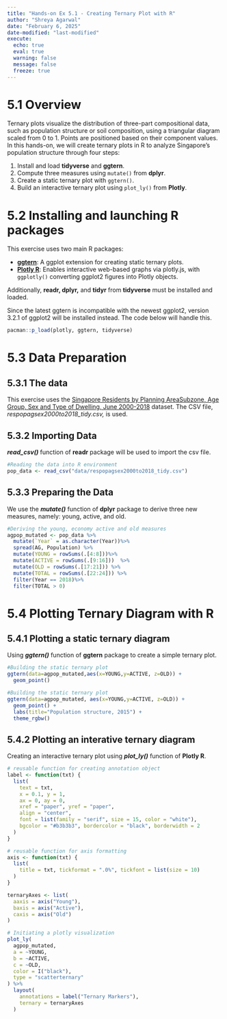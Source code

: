 ```yaml
---
title: "Hands-on Ex 5.1 - Creating Ternary Plot with R"
author: "Shreya Agarwal"
date: "February 6, 2025"
date-modified: "last-modified"
execute: 
  echo: true
  eval: true
  warning: false
  message: false
  freeze: true
---
```


# **5.1 Overview**

Ternary plots visualize the distribution of three-part compositional data, such as population structure or soil composition, using a triangular diagram scaled from 0 to 1. Points are positioned based on their component values. In this hands-on, we will create ternary plots in R to analyze Singapore’s population structure through four steps:

1.  Install and load **tidyverse** and **ggtern**.
2.  Compute three measures using `mutate()` from **dplyr**.
3.  Create a static ternary plot with `ggtern()`.
4.  Build an interactive ternary plot using `plot_ly()` from **Plotly**.

# **5.2 Installing and launching R packages**

This exercise uses two main R packages:

-   [**ggtern**](http://www.ggtern.com/): A ggplot extension for creating static ternary plots.
-   [**Plotly R**](https://plot.ly/r/): Enables interactive web-based graphs via plotly.js, with `ggplotly()` converting ggplot2 figures into Plotly objects.

Additionally, **readr, dplyr,** and **tidyr** from **tidyverse** must be installed and loaded.

Since the latest ggtern is incompatible with the newest ggplot2, version 3.2.1 of ggplot2 will be installed instead. The code below will handle this.

```r
pacman::p_load(plotly, ggtern, tidyverse)

```

# **5.3 Data Preparation**

## **5.3.1 The data**

This exercise uses the [Singapore Residents by Planning AreaSubzone, Age Group, Sex and Type of Dwelling, June 2000-2018](https://www.singstat.gov.sg/find-data/search-by-theme/population/geographic-distribution/latest-data) dataset. The CSV file, *respopagsex2000to2018_tidy.csv,* is used.

## **5.3.2 Importing Data**

***read_csv()*** function of **readr** package will be used to import the csv file.

```r
#Reading the data into R environment
pop_data <- read_csv("data/respopagsex2000to2018_tidy.csv") 
```

## **5.3.3 Preparing the Data**

We use the ***mutate()*** function of **dplyr** package to derive three new measures, namely: young, active, and old.

```r
#Deriving the young, economy active and old measures
agpop_mutated <- pop_data %>%
  mutate(`Year` = as.character(Year))%>%
  spread(AG, Population) %>%
  mutate(YOUNG = rowSums(.[4:8]))%>%
  mutate(ACTIVE = rowSums(.[9:16]))  %>%
  mutate(OLD = rowSums(.[17:21])) %>%
  mutate(TOTAL = rowSums(.[22:24])) %>%
  filter(Year == 2018)%>%
  filter(TOTAL > 0)
```

# **5.4 Plotting Ternary Diagram with R**

## **5.4.1 Plotting a static ternary diagram**

Using ***ggtern()*** function of **ggtern** package to create a simple ternary plot.

```r
#Building the static ternary plot
ggtern(data=agpop_mutated,aes(x=YOUNG,y=ACTIVE, z=OLD)) +
  geom_point()
```

```r
#Building the static ternary plot
ggtern(data=agpop_mutated, aes(x=YOUNG,y=ACTIVE, z=OLD)) +
  geom_point() +
  labs(title="Population structure, 2015") +
  theme_rgbw()
```

## **5.4.2 Plotting an interative ternary diagram**

Creating an interactive ternary plot using ***plot_ly()*** function of **Plotly R**.

```r
# reusable function for creating annotation object
label <- function(txt) {
  list(
    text = txt, 
    x = 0.1, y = 1,
    ax = 0, ay = 0,
    xref = "paper", yref = "paper", 
    align = "center",
    font = list(family = "serif", size = 15, color = "white"),
    bgcolor = "#b3b3b3", bordercolor = "black", borderwidth = 2
  )
}

# reusable function for axis formatting
axis <- function(txt) {
  list(
    title = txt, tickformat = ".0%", tickfont = list(size = 10)
  )
}

ternaryAxes <- list(
  aaxis = axis("Young"), 
  baxis = axis("Active"), 
  caxis = axis("Old")
)

# Initiating a plotly visualization 
plot_ly(
  agpop_mutated, 
  a = ~YOUNG, 
  b = ~ACTIVE, 
  c = ~OLD, 
  color = I("black"), 
  type = "scatterternary"
) %>%
  layout(
    annotations = label("Ternary Markers"), 
    ternary = ternaryAxes
  )
```
